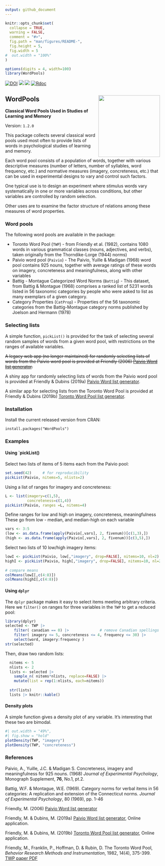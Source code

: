 ```yaml
---
output: github_document
---
```


<!-- README.md is generated from README.Rmd. Please edit that file -->

```r
knitr::opts_chunk$set(
  collapse = TRUE,
  warning = FALSE,
  comment = "#>",
  fig.path = "man/figures/README-",
  fig.height = 5,
  fig.width = 5
#  out.width = "100%"
)

options(digits = 4, width=100)
library(WordPools)
```

<!-- badges: start -->
[![DOI](https://zenodo.org/badge/14204994.svg)](https://zenodo.org/badge/latestdoi/14204994)
[![](http://www.r-pkg.org/badges/version/WordPools)](https://cran.r-project.org/package=WordPools) 
[![](http://cranlogs.r-pkg.org/badges/grand-total/WordPools)](https://cran.r-project.org/package=WordPools)
[![Rdoc](http://www.rdocumentation.org/badges/version/WordPools)](https://rdrr.io/github/friendly/WordPools/man/WordPools-package.html) 
<!-- badges: end -->

## WordPools <img src="man/figures/logo.png" style="float:right; height:200px;" />

**Classical Word Pools Used in Studies of Learning and Memory**

Version: `1.2.0`

This package collects several classical word pools used
most often to provide lists of words in psychological
studies of learning and memory.  

Each word pool consists of a population of words, together
with various descriptive measures (number of letters,
number of syllables, word frequency, etc.) and 
normative measures (imagery, concreteness, etc.)
that can be used in experimental designs to vary
and control such factors.

One typical use is to design an experiment where stimulus words vary systematically
in one or more variables across conditions, but other variables are controlled
by random selection.

Other uses are to examine the factor structure of relations among these measures of
word properties.

### Word pools
The following word pools are available in the package:

* Toronto Word Pool (`TWP`) - from Friendly et al. (1982), contains 1080 words in various grammatical classes (nouns, adjectives, and verbs), taken originally from the Thorndike-Lorge (1944) norms)
* Paivio word pool (`Paivio`) - The Paivio, Yuille & Madigan (1968) word pool contains 925 nouns, together
  with average ratings of these words on imagery, concreteness and meaningfulness, along with other variables
* Battig - Montague Categorized Word Norms (`Battig`) - This dataset, from Battig & Montague (1968) 
  comprises a ranked list of 5231 words listed in 56 taxonomic categories by people who were asked to list as many exemplars of a given category.
* Category Properties (`CatProp`) - Properties of the 56 taxonomic categories from the Battig-Montague
category norms published by Joelson and Hermann (1978)

### Selecting lists
A simple function, `pickList()` is provided for the task of selecting several random samples
of words from a given word pool, with restrictions on the ranges of available variables.

~~A legacy web app (no longer maintained) for randomly selecting lists of words from the
Paivio word pool is provided at Friendly (2006)
[Paivio Word list generator](https://datavis.ca/online/paivio/).~~

A shiny app for randomly selecting lists of words from the
Paivio word pool is provided at Friendly & Dubins (2019a)
[Paivio Word list generator](https://euclid.psych.yorku.ca/shiny/Paivio).

A similar app for selecting lists from the Toronto Word Pool is
provided at Friendly & Dubins (2019b)
[Toronto Word Pool list generator](https://euclid.psych.yorku.ca/shiny/TWP).

### Installation

Install the current released version from CRAN:

    install.packages("WordPools")


### Examples

#### Using `pickList()

Select two lists of items of 5 items each from the Paivio pool:
```r
set.seed(42)     # for reproducibility
pickList(Paivio, nitems=5, nlists=2)
```

Using a list of ranges for imagery and concreteness:

```r
L <- list(imagery=c(1,5), 
          concreteness=c(1,4))
pickList(Paivio, ranges =L, nitems=4)
```



Define ranges for low and high on imagery, concreteness, meaningfulness
These go from low - median, and median-high on each variable
```r
vars <- 3:5
(low <- as.data.frame(apply(Paivio[,vars], 2, fivenum))[c(1,3),])
(high <- as.data.frame(apply(Paivio[,vars], 2, fivenum))[c(3,5),])
```

Select two lists of 10 low/high imagery items:
```r
lowI <- pickList(Paivio, low[,"imagery", drop=FALSE], nitems=10, nl=2)
highI <- pickList(Paivio, high[,"imagery", drop=FALSE], nitems=10, nl=2)
 
# compare means
colMeans(lowI[,c(4:8)])
colMeans(highI[,c(4:8)])
```

#### Using `dplyr`

The `dplyr` package makes it easy to select items meeting arbitrary criteria.  Here we `filter()` on
ranges for three variables in the `TWP` to get a reduced pool:
```r
library(dplyr)
selected <- TWP |>	
	filter( canadian == 0) |>              # remove Canadian spellings
	filter( imagery <= 5, concreteness <= 4, frequency <= 30) |>
	select(word, imagery:frequency )
str(selected)
```

Then, draw two random lists:
```r
  nitems <- 5
  nlists <- 2
  lists <- selected |>
  	sample_n( nitems*nlists, replace=FALSE) |>
  	mutate(list = rep(1:nlists, each=nitems))
  
  str(lists)
  lists |> knitr::kable()
```


#### Density plots

A simple function gives a density plot of any variable. It's interesting that these two are bimodal.

```r
#| out.width = "49%",
#| fig.show = "hold"
plotDensity(TWP, "imagery")
plotDensity(TWP, "concreteness")
```


### References

Paivio, A., Yuille, J.C. & Madigan S. Concreteness, imagery and
meaningfulness for 925 nouns. (1968)  *Journal of Experimental Psychology*,
Monograph Supplement, **76**, No.1, pt.2.

Battig, W.F. & Montague, W.E. (1969).
    Category norms for verbal items in 56 categories: A replication and extension of the Connecticut norms. *Journal of Experimental Psychology*, 80 (1969), pp. 1-46

Friendly, M. (2006) [Paivio Word list generator](https://datavis.ca/online/paivio/)

Friendly, M. & Dubins, M. (2019a) [Paivio Word list generator](https://euclid.psych.yorku.ca/shiny/Paivio), Online application.

Friendly, M. & Dubins, M. (2019b) [Toronto Word Pool list generator](https://euclid.psych.yorku.ca/shiny/TWP), Online application.


Friendly, M., Franklin, P., Hoffman, D. & Rubin, D. The Toronto Word Pool,
*Behavior Research Methods and Instrumentation*, 1982, 14(4), 375-399.
[TWP paper PDF](https://datavis.ca/papers/twp.pdf)



